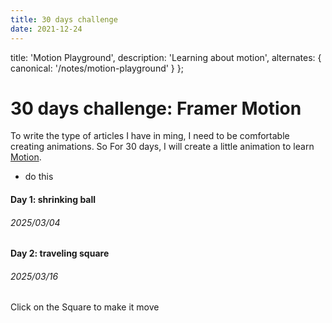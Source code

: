 ```yaml
---
title: 30 days challenge
date: 2021-12-24
---
```



  title: 'Motion Playground',
  description: 'Learning about motion', 
  alternates: {
    canonical: '/notes/motion-playground'
  }
};

# 30 days challenge: Framer Motion

To write the type of articles I have in ming, I need to be comfortable creating animations. So For 30 days, I will create a little animation to learn [Motion](https://motion.dev/docs/react-quick-start).

- do this

#### Day 1: shrinking ball
###### 2025/03/04
<Canvas>
<Ball />
</Canvas>

#### Day 2: traveling square
###### 2025/03/16

Click on the Square to make it move
<Canvas centered={false}><Square/></Canvas>